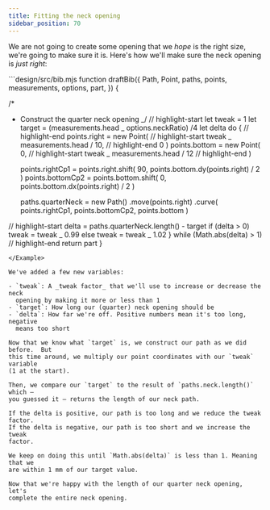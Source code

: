 ```yaml
---
title: Fitting the neck opening
sidebar_position: 70
---
```


We are not going to create some opening that we _hope_ is the right size, we're
going to make sure it is. Here's how we'll make sure the neck opening is _just
right_:

<Example tutorial caption="It might look the same as before, but now it's just right">
```design/src/bib.mjs
function draftBib({
  Path,
  Point,
  paths,
  points,
  measurements,
  options,
  part,
}) {

/\*

- Construct the quarter neck opening
  _/
  // highlight-start
  let tweak = 1
  let target = (measurements.head _ options.neckRatio) /4
  let delta
  do {
  // highlight-end
  points.right = new Point(
  // highlight-start
  tweak _ measurements.head / 10,
  // highlight-end
  0
  )
  points.bottom = new Point(
  0,
  // highlight-start
  tweak _ measurements.head / 12
  // highlight-end
  )


    points.rightCp1 = points.right.shift(
      90,
      points.bottom.dy(points.right) / 2
    )
    points.bottomCp2 = points.bottom.shift(
      0,
      points.bottom.dx(points.right) / 2
    )

    paths.quarterNeck = new Path()
      .move(points.right)
      .curve(
        points.rightCp1,
        points.bottomCp2,
        points.bottom
      )

// highlight-start
delta = paths.quarterNeck.length() - target
if (delta > 0) tweak = tweak _ 0.99
else tweak = tweak _ 1.02
} while (Math.abs(delta) > 1)
// highlight-end
return part
}

```
</Example>

We've added a few new variables:

- `tweak`: A _tweak factor_ that we'll use to increase or decrease the neck
  opening by making it more or less than 1
- `target`: How long our (quarter) neck opening should be
- `delta`: How far we're off. Positive numbers mean it's too long, negative
  means too short

Now that we know what `target` is, we construct our path as we did before.  But
this time around, we multiply our point coordinates with our `tweak` variable
(1 at the start).

Then, we compare our `target` to the result of `paths.neck.length()` which —
you guessed it — returns the length of our neck path.

If the delta is positive, our path is too long and we reduce the tweak factor.
If the delta is negative, our path is too short and we increase the tweak
factor.

We keep on doing this until `Math.abs(delta)` is less than 1. Meaning that we
are within 1 mm of our target value.

Now that we're happy with the length of our quarter neck opening, let's
complete the entire neck opening.
```
